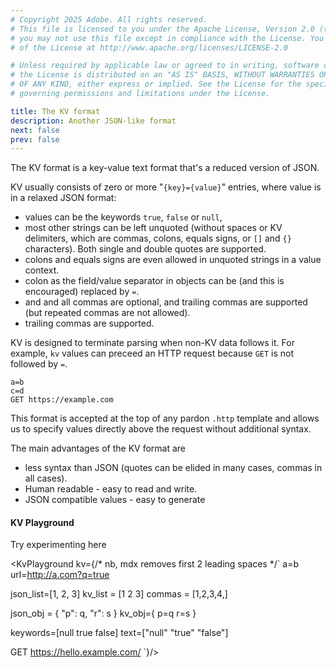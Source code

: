 ```yaml
---
# Copyright 2025 Adobe. All rights reserved.
# This file is licensed to you under the Apache License, Version 2.0 (the "License");
# you may not use this file except in compliance with the License. You may obtain a copy
# of the License at http://www.apache.org/licenses/LICENSE-2.0

# Unless required by applicable law or agreed to in writing, software distributed under
# the License is distributed on an "AS IS" BASIS, WITHOUT WARRANTIES OR REPRESENTATIONS
# OF ANY KIND, either express or implied. See the License for the specific language
# governing permissions and limitations under the License.

title: The KV format
description: Another JSON-like format
next: false
prev: false
---
```



The KV format is a key-value text format that's a reduced version of JSON.

KV usually consists of zero or more "`{key}={value}`" entries, where value is in a relaxed JSON format:
- values can be the keywords `true`, `false` or `null`,
- most other strings can be left unquoted (without spaces or KV delimiters, which are commas, colons, equals signs,
  or `[]` and `{}` characters).  Both single and double quotes are supported.
- colons and equals signs are even allowed in unquoted strings in a value context.
- colon as the field/value separator in objects can be (and this is encouraged) replaced by `=`.
- and and all commas are optional, and trailing commas are supported (but repeated commas are not allowed).
- trailing commas are supported.

KV is designed to terminate parsing when non-KV data follows it.
For example, `kv` values can preceed an HTTP request because `GET` is not followed by `=`.

```text /.=./
a=b
c=d
GET https://example.com
```

This format is accepted at the top of any pardon `.http` template and allows
us to specify values directly above the request without additional syntax.

The main advantages of the KV format are

- less syntax than JSON (quotes can be elided in many cases, commas in all cases).
- Human readable - easy to read and write.
- JSON compatible values - easy to generate

#### KV Playground

Try experimenting here

<KvPlayground kv={/* nb, mdx removes first 2 leading spaces */`
  a=b
  url=http://a.com?q=true

  json_list=[1, 2, 3]
  kv_list = [1 2 3]
  commas = [1,2,3,4,]

  json_obj = { "p": q, "r": s }
  kv_obj={ p=q r=s }

  keywords=[null true false]
  text=["null" "true" "false"]

  GET https://hello.example.com/
`}/>
